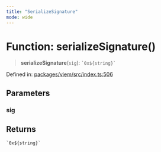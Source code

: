```yaml
---
title: "SerializeSignature"
mode: wide
---
```

  
# Function: serializeSignature()

> **serializeSignature**(`sig`): `` `0x${string}` ``

Defined in: [packages/viem/src/index.ts:506](https://github.com/tkhq/sdk/blob/94193410cf3571aa019a0b9408107eeb43e39e16/packages/viem/src/index.ts#L506)

## Parameters

### sig

## Returns

`` `0x${string}` ``
